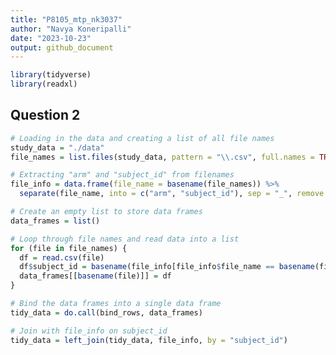 ```yaml
---
title: "P8105_mtp_nk3037"
author: "Navya Koneripalli"
date: "2023-10-23"
output: github_document
---
```


```r
library(tidyverse)
library(readxl)
```

## Question 2
```r
# Loading in the data and creating a list of all file names
study_data = "./data"
file_names = list.files(study_data, pattern = "\\.csv", full.names = TRUE)

# Extracting "arm" and "subject_id" from filenames
file_info = data.frame(file_name = basename(file_names)) %>%
  separate(file_name, into = c("arm", "subject_id"), sep = "_", remove = FALSE)

# Create an empty list to store data frames
data_frames = list()

# Loop through file names and read data into a list
for (file in file_names) {
  df = read.csv(file)
  df$subject_id = basename(file_info[file_info$file_name == basename(file), ]$subject_id)
  data_frames[[basename(file)]] = df
}

# Bind the data frames into a single data frame
tidy_data = do.call(bind_rows, data_frames)

# Join with file_info on subject_id
tidy_data = left_join(tidy_data, file_info, by = "subject_id")
```

